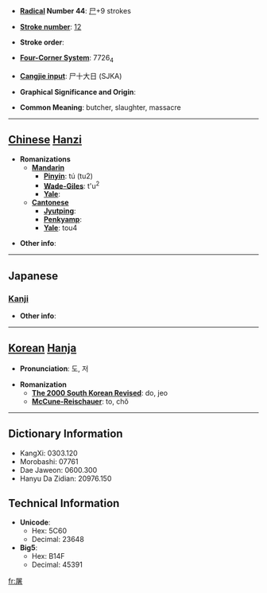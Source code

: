 * '''[[Wiktionary:Chinese radical index| Radical]] Number 44''': [[Wiktionary:Chinese radical index 尸|尸]]+9 strokes

* '''[[Wiktionary:Chinese total strokes index|Stroke number]]''': [[Wiktionary:Chinese total strokes index 12|12]]

* '''Stroke order''': 

* '''[[Wiktionary:Chinese four corner index|Four-Corner System]]''': 7726<sub>4</sub>

* '''[[Wiktionary:Chinese Cangjie index|Cangjie input]]''': 尸十大日 (SJKA)

* '''Graphical Significance and Origin''': 

* '''Common Meaning''': butcher, slaughter, massacre

----

== [[Chinese]] [[Hanzi]] ==

* '''Romanizations'''
** '''[[Mandarin]]'''
*** '''[[Pinyin]]''': tú (tu2)
*** '''[[Wade-Giles]]''': t'u<sup>2</sup>
*** '''[[Yale]]''': 
** '''[[Cantonese]]'''
*** '''[[Jyutping]]''':
*** '''[[Penkyamp]]''': 
*** '''[[Yale]]''': tou4

* '''Other info''': 

----

==Japanese==
===[[Kanji]]===
{{kanji|on readings=[[と]] (to), [[ちょ]] (cho)|kun readings=[[ほふる]] (hofuru)}}

* '''Other info''':  

----

== [[Korean]] [[Hanja]] ==

* '''Pronunciation''': 도, 저

* '''Romanization'''
** '''[[The 2000 South Korean Revised Romanization|The 2000 South Korean Revised]]''': do, jeo
** '''[[McCune-Reischauer]]''': to, chŏ

----

== Dictionary Information ==

* KangXi: 0303.120
* Morobashi: 07761
* Dae Jaweon: 0600.300
* Hanyu Da Zidian: 20976.150

== Technical Information ==

* '''Unicode''':
** Hex: 5C60
** Decimal: 23648
* '''Big5''':
** Hex: B14F
** Decimal: 45391

[[fr:屠]]